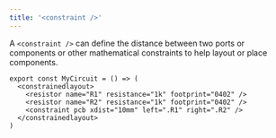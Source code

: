 ```yaml
---
title: '<constraint />'
---
```


A `<constraint />` can define the distance between two ports or components or
other mathematical constraints to help layout or place components.

```tsx
export const MyCircuit = () => (
  <constrainedlayout>
    <resistor name="R1" resistance="1k" footprint="0402" />
    <resistor name="R2" resistance="1k" footprint="0402" />
    <constraint pcb xdist="10mm" left=".R1" right=".R2" />
  </constrainedlayout>
)
```

